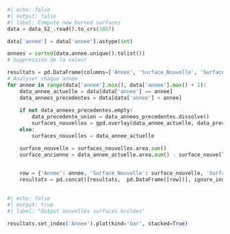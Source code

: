 


```python
#| echo: false
#| output: false
#| label: Compute new burned surfaces 
data = data_S2_.read().to_crs(3857)

data['annee'] = data['annee'].astype(int)

annees = sorted(data.annee.unique().tolist())
# Suppression de la valeur 

resultats = pd.DataFrame(columns=['Annee', 'Surface_Nouvelle', 'Surface_Ancienne'])
# Analyser chaque année
for annee in range(data['annee'].min(), data['annee'].max() + 1):
    data_annee_actuelle = data[data['annee'] == annee]
    data_annees_precedentes = data[data['annee'] < annee]
    
    if not data_annees_precedentes.empty:
        data_precedente_union = data_annees_precedentes.dissolve()
        surfaces_nouvelles = gpd.overlay(data_annee_actuelle, data_precedente_union, how='difference')
    else:
        surfaces_nouvelles = data_annee_actuelle

    surface_nouvelle = surfaces_nouvelles.area.sum()
    surface_ancienne = data_annee_actuelle.area.sum() - surface_nouvelle
    

    row = {'Annee': annee, 'Surface_Nouvelle': surface_nouvelle, 'Surface_Ancienne': surface_ancienne}
    resultats = pd.concat([resultats,  pd.DataFrame([row])], ignore_index=True)
     


```


```python
#| echo: false
#| output: true
#| label: "Output nouvelles surfaces brûlées"

resultats.set_index('Annee').plot(kind='bar', stacked=True)


```